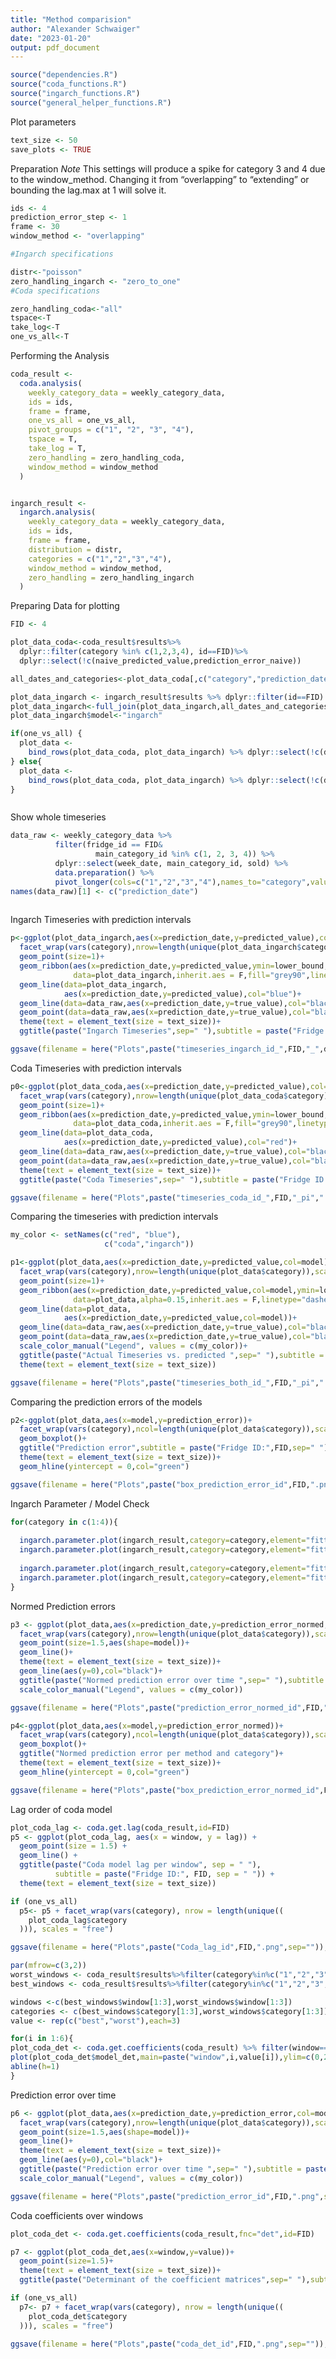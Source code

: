 ```yaml
---
title: "Method comparision"
author: "Alexander Schwaiger"
date: "2023-01-20"
output: pdf_document
---
```

```r
source("dependencies.R")
source("coda_functions.R") 
source("ingarch_functions.R")
source("general_helper_functions.R")
```


Plot parameters 
```r
text_size <- 50
save_plots <- TRUE
```


Preparation
*Note* This settings will produce a spike for category 3 and 4 due to the window_method. Changing it from "overlapping" to "extending" or bounding the lag.max at 1 will solve it.
```r
ids <- 4
prediction_error_step <- 1
frame <- 30
window_method <- "overlapping"

#Ingarch specifications

distr<-"poisson"
zero_handling_ingarch <- "zero_to_one"
#Coda specifications

zero_handling_coda<-"all"
tspace<-T
take_log<-T
one_vs_all<-T
```


Performing the Analysis
```r
coda_result <-
  coda.analysis(
    weekly_category_data = weekly_category_data,
    ids = ids,
    frame = frame,
    one_vs_all = one_vs_all,
    pivot_groups = c("1", "2", "3", "4"),
    tspace = T,
    take_log = T,
    zero_handling = zero_handling_coda,
    window_method = window_method
  )


ingarch_result <-
  ingarch.analysis(
    weekly_category_data = weekly_category_data,
    ids = ids,
    frame = frame,
    distribution = distr,
    categories = c("1","2","3","4"),
    window_method = window_method,
    zero_handling = zero_handling_ingarch
  )
```


Preparing Data for plotting

```r
FID <- 4

plot_data_coda<-coda_result$results%>%
  dplyr::filter(category %in% c(1,2,3,4), id==FID)%>%
  dplyr::select(!c(naive_predicted_value,prediction_error_naive))

all_dates_and_categories<-plot_data_coda[,c("category","prediction_date")]

plot_data_ingarch <- ingarch_result$results %>% dplyr::filter(id==FID)
plot_data_ingarch<-full_join(plot_data_ingarch,all_dates_and_categories)
plot_data_ingarch$model<-"ingarch"

if(one_vs_all) {
  plot_data <-
    bind_rows(plot_data_coda, plot_data_ingarch) %>% dplyr::select(!c(distribution, pivot_group))
} else{
  plot_data <-
    bind_rows(plot_data_coda, plot_data_ingarch) %>% dplyr::select(!c(distribution))
}



```

Show whole timeseries
```r
data_raw <- weekly_category_data %>%
          filter(fridge_id == FID&
                   main_category_id %in% c(1, 2, 3, 4)) %>%
          dplyr::select(week_date, main_category_id, sold) %>%
          data.preparation() %>% 
          pivot_longer(cols=c("1","2","3","4"),names_to="category",values_to="true_value")
names(data_raw)[1] <- c("prediction_date")
        
```


Ingarch Timeseries with prediction intervals

```r
p<-ggplot(plot_data_ingarch,aes(x=prediction_date,y=predicted_value),col="blue")+
  facet_wrap(vars(category),nrow=length(unique(plot_data_ingarch$category)),scales = "free")+
  geom_point(size=1)+
  geom_ribbon(aes(x=prediction_date,y=predicted_value,ymin=lower_bound,ymax=upper_bound),
              data=plot_data_ingarch,inherit.aes = F,fill="grey90",linetype="dashed",col="blue")+
  geom_line(data=plot_data_ingarch,
            aes(x=prediction_date,y=predicted_value),col="blue")+
  geom_line(data=data_raw,aes(x=prediction_date,y=true_value),col="black",inherit.aes = F)+
  geom_point(data=data_raw,aes(x=prediction_date,y=true_value),col="black",inherit.aes = F)+
  theme(text = element_text(size = text_size))+
  ggtitle(paste("Ingarch Timeseries",sep=" "),subtitle = paste("Fridge ID:",FID,sep=" "))

```
```r
ggsave(filename = here("Plots",paste("timeseries_ingarch_id_",FID,"_",distr,"_pi",".png",sep="")),plot=p,height = 15,width = 20)
```



Coda Timeseries with prediction intervals
```r
p0<-ggplot(plot_data_coda,aes(x=prediction_date,y=predicted_value),col="red")+
  facet_wrap(vars(category),nrow=length(unique(plot_data_coda$category)),scales = "free")+
  geom_point(size=1)+
  geom_ribbon(aes(x=prediction_date,y=predicted_value,ymin=lower_bound,ymax=upper_bound),
              data=plot_data_coda,inherit.aes = F,fill="grey90",linetype="dashed",col="red")+
  geom_line(data=plot_data_coda,
            aes(x=prediction_date,y=predicted_value),col="red")+
  geom_line(data=data_raw,aes(x=prediction_date,y=true_value),col="black",inherit.aes = F)+
  geom_point(data=data_raw,aes(x=prediction_date,y=true_value),col="black",inherit.aes = F)+
  theme(text = element_text(size = text_size))+
  ggtitle(paste("Coda Timeseries",sep=" "),subtitle = paste("Fridge ID:",FID,sep=" "))

ggsave(filename = here("Plots",paste("timeseries_coda_id_",FID,"_pi",".png",sep="")),plot=p0,height = 15,width = 20)
```

Comparing the timeseries with prediction intervals

```r
my_color <- setNames(c("red", "blue"),
                     c("coda","ingarch"))

p1<-ggplot(plot_data,aes(x=prediction_date,y=predicted_value,col=model))+
  facet_wrap(vars(category),nrow=length(unique(plot_data$category)),scales = "free")+
  geom_point(size=1)+
  geom_ribbon(aes(x=prediction_date,y=predicted_value,col=model,ymin=lower_bound,ymax=upper_bound,fill=model),
              data=plot_data,alpha=0.15,inherit.aes = F,linetype="dashed")+
  geom_line(data=plot_data,
            aes(x=prediction_date,y=predicted_value,col=model))+
  geom_line(data=data_raw,aes(x=prediction_date,y=true_value),col="black",inherit.aes = F)+
  geom_point(data=data_raw,aes(x=prediction_date,y=true_value),col="black",inherit.aes = F)+
  scale_color_manual("Legend", values = c(my_color))+
  ggtitle(paste("Actual Timeseries vs. predicted ",sep=" "),subtitle = paste("Fridge ID:",FID,sep=" "))+
  theme(text = element_text(size = text_size))  

```
```r
ggsave(filename = here("Plots",paste("timeseries_both_id_",FID,"_pi",".png",sep="")),plot=p1,height = 15,width = 20)
```



Comparing the prediction errors of the models

```r
p2<-ggplot(plot_data,aes(x=model,y=prediction_error))+
  facet_wrap(vars(category),ncol=length(unique(plot_data$category)),scales = "fixed")+
  geom_boxplot()+
  ggtitle("Prediction error",subtitle = paste("Fridge ID:",FID,sep=" "))+
  theme(text = element_text(size = text_size))+
  geom_hline(yintercept = 0,col="green")
```
```r
ggsave(filename = here("Plots",paste("box_prediction_error_id",FID,".png",sep="")),plot=p2,height = 15,width = 20)
```


Ingarch Parameter / Model Check

```r

for(category in c(1:4)){
  
  ingarch.parameter.plot(ingarch_result,category=category,element="fitted.values",save=F,plot.type = "default")
  ingarch.parameter.plot(ingarch_result,category=category,element="fitted.values",save=F,plot.type = "histogram")
  
  ingarch.parameter.plot(ingarch_result,category=category,element="fitted.values",save=F,plot.type = "default",func="mean")
  ingarch.parameter.plot(ingarch_result,category=category,element="fitted.values",save=F,plot.type = "histogram",func="mean")
}

```


Normed Prediction errors 
```r
p3 <- ggplot(plot_data,aes(x=prediction_date,y=prediction_error_normed,col=model))+
  facet_wrap(vars(category),nrow=length(unique(plot_data$category)),scales = "free")+
  geom_point(size=1.5,aes(shape=model))+
  geom_line()+
  theme(text = element_text(size = text_size))+
  geom_line(aes(y=0),col="black")+
  ggtitle(paste("Normed prediction error over time ",sep=" "),subtitle = paste("Fridge ID:",FID,sep=" "))+
  scale_color_manual("Legend", values = c(my_color))

```
```r
ggsave(filename = here("Plots",paste("prediction_error_normed_id",FID,".png",sep="")),plot=p3,height = 15,width = 20)
```



```r
p4<-ggplot(plot_data,aes(x=model,y=prediction_error_normed))+
  facet_wrap(vars(category),ncol=length(unique(plot_data$category)),scales = "fixed")+
  geom_boxplot()+
  ggtitle("Normed prediction error per method and category")+
  theme(text = element_text(size = text_size))+
  geom_hline(yintercept = 0,col="green")
```
```r
ggsave(filename = here("Plots",paste("box_prediction_error_normed_id",FID,".png",sep="")),plot=p4,height = 15,width = 20)
```


Lag order of coda model

```r

plot_coda_lag <- coda.get.lag(coda_result,id=FID)
p5 <- ggplot(plot_coda_lag, aes(x = window, y = lag)) +
  geom_point(size = 1.5) +
  geom_line() +
  ggtitle(paste("Coda model lag per window", sep = " "),
          subtitle = paste("Fridge ID:", FID, sep = " ")) +
  theme(text = element_text(size = text_size))

if (one_vs_all)
  p5<- p5 + facet_wrap(vars(category), nrow = length(unique((
    plot_coda_lag$category
  ))), scales = "free")
```
```r
ggsave(filename = here("Plots",paste("Coda_lag_id",FID,".png",sep="")),plot=p5,height = 15,width = 20)
```


```r
par(mfrow=c(3,2))
worst_windows <- coda_result$results%>%filter(category%in%c("1","2","3","4"))%>%slice_max(n=3,order_by=abs(prediction_error_normed))%>%dplyr::select(window,category)
best_windows <- coda_result$results%>%filter(category%in%c("1","2","3","4"))%>%slice_min(n=3,order_by=abs(prediction_error_normed))%>%dplyr::select(window,category)

windows <-c(best_windows$window[1:3],worst_windows$window[1:3])
categories <- c(best_windows$category[1:3],worst_windows$category[1:3])
value <- rep(c("best","worst"),each=3)

for(i in 1:6){
plot_coda_det <- coda.get.coefficients(coda_result) %>% filter(window==windows[i],category==categories[i])
plot(plot_coda_det$model_det,main=paste("window",i,value[i]),ylim=c(0,2))
abline(h=1)  
}

```


Prediction error over time
```r
p6 <- ggplot(plot_data,aes(x=prediction_date,y=prediction_error,col=model))+
  facet_wrap(vars(category),nrow=length(unique(plot_data$category)),scales = "free")+
  geom_point(size=1.5,aes(shape=model))+
  geom_line()+
  theme(text = element_text(size = text_size))+
  geom_line(aes(y=0),col="black")+
  ggtitle(paste("Prediction error over time ",sep=" "),subtitle = paste("Fridge ID:",FID,sep=" "))+
  scale_color_manual("Legend", values = c(my_color))

```
```r
ggsave(filename = here("Plots",paste("prediction_error_id",FID,".png",sep="")),plot=p6,height = 15,width = 20)
```

Coda coefficients over windows 
```r
plot_coda_det <- coda.get.coefficients(coda_result,fnc="det",id=FID)

p7 <- ggplot(plot_coda_det,aes(x=window,y=value))+
  geom_point(size=1.5)+
  theme(text = element_text(size = text_size))+
  ggtitle(paste("Determinant of the coefficient matrices",sep=" "),subtitle = paste("Fridge ID:",FID,sep=" "))

if (one_vs_all)
  p7<- p7 + facet_wrap(vars(category), nrow = length(unique((
    plot_coda_det$category
  ))), scales = "free")
```
```r
ggsave(filename = here("Plots",paste("coda_det_id",FID,".png",sep="")),plot=p7,height = 15,width = 20)
```
